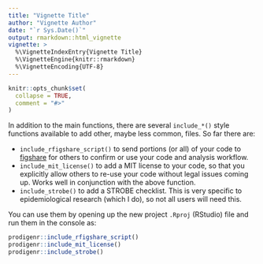 ```yaml
---
title: "Vignette Title"
author: "Vignette Author"
date: "`r Sys.Date()`"
output: rmarkdown::html_vignette
vignette: >
  %\VignetteIndexEntry{Vignette Title}
  %\VignetteEngine{knitr::rmarkdown}
  %\VignetteEncoding{UTF-8}
---
```


```r
knitr::opts_chunk$set(
  collapse = TRUE,
  comment = "#>"
)
```


In addition to the main functions, there are several `include_*()`
style functions available to add other, maybe less common, files. So far
there are:

- `include_rfigshare_script()` to send portions (or all) of your code to
[figshare](https://figshare.com/) for others to confirm or use your code and
analysis workflow.
- `include_mit_license()` to add a MIT license to your code, so that you
explicitly allow others to re-use your code without legal issues coming up.
Works well in conjunction with the above function.
- `include_strobe()` to add a STROBE checklist. This is very specific to
epidemiological research (which I do), so not all users will need this.

You can use them by opening up the new project `.Rproj` (RStudio) file and run
them in the console as:

```r
prodigenr::include_rfigshare_script()
prodigenr::include_mit_license()
prodigenr::include_strobe()
```
